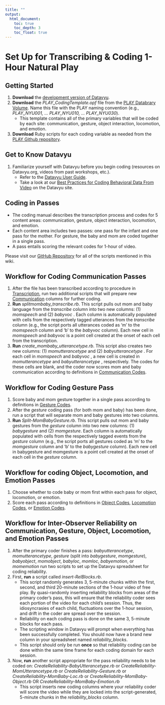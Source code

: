 ```yaml
---
title: ""
output:
  html_document:
    toc: true
    toc_depth: 3
    toc_float: true
---
```


# Set Up for Transcribing & Coding 1-Hour Natural Play

## Getting Started

1. **Download** the [development version of Datavyu](http://datavyu.org/download.html).
2. **Download** the *PLAY_CodingTemplate.opf* file from the [PLAY Databrary Volume](https://nyu.databrary.org/volume/254/slot/14924/-?asset=73892). Name this file with the PLAY naming convention (e.g., *PLAY_NYU001, … PLAY_NYU010, … PLAY_NYU030*).
    - This template contains all of the primary variables that will be coded by each site: communication, gesture, object interaction, locomotion, and emotion.
3. **Download** Ruby scripts for each coding variable as needed from the [PLAY Github repository](https://github.com/databrary/PLAY-Project-Datavyu-scripts).

## Get to Know Datavyu

1. Familiarize yourself with Datavyu before you begin coding (resources on Datavyu.org, videos from past workshops, etc.).
    - Refer to the [Datavyu User Guide](http://www.datavyu.org/user-guide/index.html).
    - Take a look at our [Best Practices for Coding Behavioral Data From Video](http://www.datavyu.org/user-guide/best-practices.html) on the Datavyu site.

## Coding in Passes

* The coding manual describes the transcription process and codes for 5 content areas: communication, gesture, object interaction, locomotion, and emotion.
* Each content area includes two passes: one pass for the infant and one pass for the mother. For gesture, the baby and mom are coded together in a single pass.
* A pass entails scoring the relevant codes for 1-hour of video.

Please visit our [GitHub Repository](https://github.com/databrary/PLAY-Project-Datavyu-scripts) for all of the scripts mentioned in this wiki.

## Workflow for Coding Communication Passes

1. After the file has been transcribed according to procedure in [Transcription](https://dev1.ed-projects.nyu.edu/wikis/docuwiki/doku.php/transcription), run two additional scripts that will prepare new [Communication](https://dev1.ed-projects.nyu.edu/wikis/docuwiki/doku.php/manual2) columns for further coding.
2. **Run** *splitmombaby_transcribe.rb*. This script pulls out mom and baby language from the _*transcribe*_ column into two new columns: (1) _*momspeech*_  and (2) _*babyvoc*_ . Each column is automatically populated with cells from the respectively tagged utterances from the _*transcribe*_  column (e.g., the script ports all utterances coded as ‘m’ to the _*momspeech*_  column and 'b' to the _*babyvoc*_  column). Each new cell in _*momspeech*_  and _*babyvoc*_  is a point cell created at the onset of each cell from the transcription.
3. **Run** *create_mombaby_utterancetype.rb*. This script also creates two new columns: (1) _*momutterancetype*_ and (2) _*babyutterancetype*_ . For each cell in _*momspeech*_  and _*babyvoc*_ , a new cell is created in _*momutterancetype*_  and _*babyutterancetype*_ , respectively. The codes for these cells are blank, and the coder now scores mom and baby communication according to definitions in [Communication Codes](https://dev1.ed-projects.nyu.edu/wikis/docuwiki/doku.php/manual2).

## Workflow for Coding Gesture Pass

1. Score baby and mom gesture together in a single pass according to definitions in [Gesture Codes](https://dev1.ed-projects.nyu.edu/wikis/docuwiki/doku.php/gesture).
2. After the _*gesture*_ coding pass (for both mom and baby) has been done, run a script that will separate mom and baby gestures into two columns.
3. **Run** *Split-MomBabyGesture.rb*. This script pulls out mom and baby gestures from the _*gesture*_ column into two new columns: (1) _*babygesture*_ and (2) _*momgesture*_. Each column is automatically populated with cells from the respectively tagged events from the _*gesture*_ column (e.g., the script ports all gestures coded as ‘m’ to the _*momgesture*_ column and 'b' to the _*babygesture*_ column). Each new cell in babygesture and momgesture is a point cell created at the onset of each cell in the _*gesture*_ column.

## Workflow for coding Object, Locomotion, and Emotion Passes

1. Choose whether to code baby or mom first within each pass for object, locomotion, or emotion.
2. Score each pass according to definitions in [Object Codes](https://dev1.ed-projects.nyu.edu/wikis/docuwiki/doku.php/manual3), [Locomotion Codes](https://dev1.ed-projects.nyu.edu/wikis/docuwiki/doku.php/manual4), or [Emotion Codes](https://dev1.ed-projects.nyu.edu/wikis/docuwiki/doku.php/emotion).

## Workflow for Inter-Observer Reliability on Communication, Gesture, Object, Locomotion, and Emotion Passes

1. After the primary coder finishes a pass: _*babyutterancetype*_, _*momutterancetype*_, _*gesture*_ (split into _*babygesture*_, _*momgesture*_), _*babyobject*_, _*momobject*_, _*babyloc*_, _*momloc*_, _*babyemotion*_, or _*momemotion*_ run two scripts to set up the Datavyu spreadsheet for coding reliability.
2. First, **run** a script called *insert-RelBlocks.rb*.
    - This script randomly generates 3, 5-minute chunks within the first, second, and third 20-minute sections of the 1-hour video of free play. By quasi-randomly inserting reliability blocks from areas of the primary coder’s pass, this will ensure that the reliability coder sees each portion of the video for each child’s session. Thus, the idiosyncrasies of each child, fluctuations over the 1-hour session, and drift in the coder are spread over the session.
    - Reliability on each coding pass is done on the same 3, 5-minute blocks for each pass.
    - The scripting window in Datavyu will prompt when everything has been successfully completed. You should now have a brand new column in your spreadsheet named _*reliability_blocks*_.
    - This script should only be run **once** so that reliability coding can be done within the same time frame for each coding domain for each session.
3. Now, **run** another script appropriate for the pass reliability needs to be coded on: *CreateReliability-BabyUtterancetype.rb* or *CreateReliability-MomUtterancetype.rb* or *CreateReliability-Gesture.rb* or *CreateReliability-MomBaby-Loc.rb* or *CreateReliability-MomBaby-Object.rb* OR *CreateReliability-MomBaby-Emotion.rb*
    - This script inserts new coding columns where your reliability coder will score the video while they are locked into the script-generated, 5-minute chunks in the _*reliability_blocks*_ column.